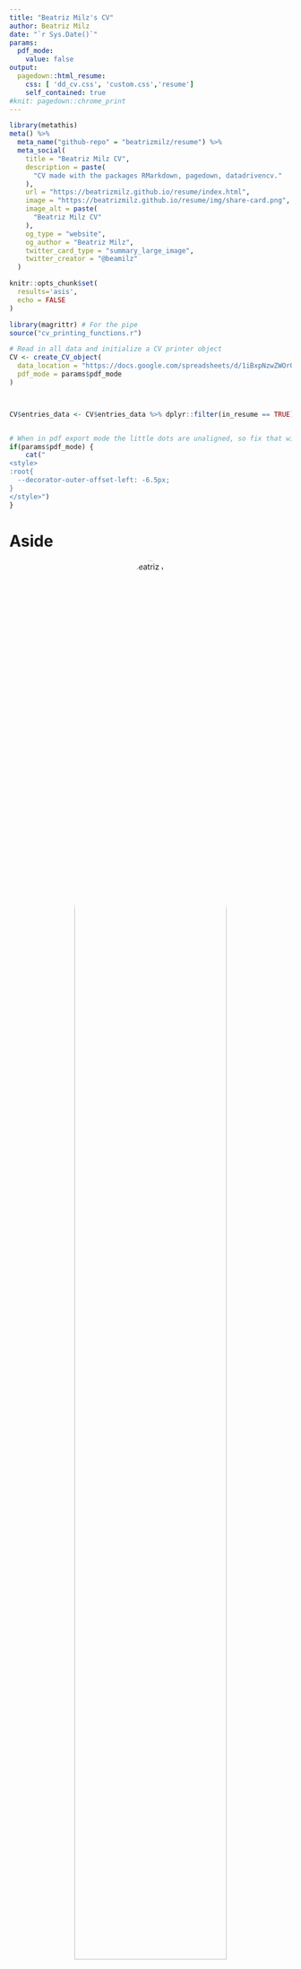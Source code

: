 ```yaml
---
title: "Beatriz Milz's CV"
author: Beatriz Milz
date: "`r Sys.Date()`"
params:
  pdf_mode:
    value: false
output:
  pagedown::html_resume:
    css: [ 'dd_cv.css', 'custom.css','resume']
    self_contained: true
#knit: pagedown::chrome_print      
---
```

```r
library(metathis)
meta() %>%
  meta_name("github-repo" = "beatrizmilz/resume") %>% 
  meta_social(
    title = "Beatriz Milz CV",
    description = paste(
      "CV made with the packages RMarkdown, pagedown, datadrivencv."
    ),
    url = "https://beatrizmilz.github.io/resume/index.html",
    image = "https://beatrizmilz.github.io/resume/img/share-card.png",
    image_alt = paste(
      "Beatriz Milz CV"
    ),
    og_type = "website",
    og_author = "Beatriz Milz",
    twitter_card_type = "summary_large_image",
    twitter_creator = "@beamilz"
  )
```
<!-- inicio academic icons -->
<link rel="stylesheet" href="https://cdn.jsdelivr.net/gh/jpswalsh/academicons@1/css/academicons.min.css">
<!-- final academic icons -->

 
<!-- inicio font awesome -->
<script src="https://kit.fontawesome.com/1f72d6921a.js" crossorigin="anonymous"></script>

 
<!-- final font awesome -->

```r
knitr::opts_chunk$set(
  results='asis',
  echo = FALSE
)

library(magrittr) # For the pipe
source("cv_printing_functions.r")

# Read in all data and initialize a CV printer object
CV <- create_CV_object(
  data_location = "https://docs.google.com/spreadsheets/d/1iBxpNzwZWOrOwR__Y4FNDQ_3tpw-0trS0PVigsS4z6w/edit?usp=sharing",  
  pdf_mode = params$pdf_mode
)



CV$entries_data <- CV$entries_data %>% dplyr::filter(in_resume == TRUE)



```


```r
# When in pdf export mode the little dots are unaligned, so fix that with some conditional CSS.
if(params$pdf_mode) {
    cat("
<style>
:root{
  --decorator-outer-offset-left: -6.5px;
}
</style>")
}
```


Aside
================================================================================


<center>
![Beatriz Milz](https://beatrizmilz.com/about/sidebar/avatar.jpeg){width=80% style='border-radius: 50%;'}
</center>



### CONTACT

<i class="fa fa-chalkboard-teacher"></i> Talks: [beatrizmilz.com/talk/](https://beatrizmilz.com/talk/)

<i class="fa fa-envelope"></i> milz.bea@gmail.com

<i class="fa fa-twitter"></i> [Twitter: `@`BeaMilz](https://twitter.com/BeaMilz)

<i class="fa fa-github"></i> [GitHub: `@`beatrizmilz](https://github.com/beatrizmilz)

<i class="fa fa-external-link-alt"></i> <a href='http://lattes.cnpq.br/5150665880581477'> Lattes </a>

<i class="fab fa-orcid"></i> <a href='https://orcid.org/0000-0002-3064-4486'> Orcid </a>

<i class="fa fa-home"></i> [beatrizmilz.com](https://beatrizmilz.com)

<i class="fab fa-discourse"></i> [Discourse](https://discourse.curso-r.com/u/beatrizmilz/summary)


Languages {#languages}
--------------------------------------------------------------------------------

**Portuguese:** Native

**English:** Proficient

**Spanish:** Intermediate

<br>



Disclaimer {#disclaimer}
--------------------------------------------------------------------------------
<i class="fas fa-download"></i> [Download](https://beatrizmilz.github.io/resume/index.pdf)


This resume was made with the R package [**pagedown**](https://github.com/rstudio/pagedown) and [**datadrivencv**](http://nickstrayer.me/datadrivencv/index.html).

Code available on <i class="fa fa-github"></i>  [GitHub](https://github.com/beatrizmilz/resume). 

Last updated on `r Sys.Date()`. The most recent version of this resume is [available here](https://beatrizmilz.github.io/resume/index.pdf). 


Main
================================================================================

Beatriz Milz {#title}
--------------------------------------------------------------------------------


Education {data-icon=graduation-cap data-concise=true}
--------------------------------------------------------------------------------

```r
CV %<>% print_section('education')
```

Selected Workshops Taught {data-icon=book} 
--------------------------------------------------------------------------------

```r
CV %<>% print_section('workshops_taught')
```


Selected Short Courses  {data-icon=book} 
--------------------------------------------------------------------------------

```r
CV %<>% print_section('short_courses')
```


Teaching Experience {data-icon=chalkboard-teacher}
--------------------------------------------------------------------------------

```r
CV %<>% print_section('teaching_experience')
```


Scientific Journals {data-icon=book }
--------------------------------------------------------------------------------

```r
CV %<>% print_section('scientific_journals')
```




::: aside

   
I'm an active participant in the local R community: I'm a co-organizer of R-Ladies São Paulo since 2018, and I have taught in several meetups and workshops. All the slides are available here: [beatrizmilz.com/talk/](https://beatrizmilz.com/talk/)


I'm also a co-organizer of [satRday São Paulo](https://saopaulo2019.satrdays.org/) and [LatinR](https://latin-r.com/).



### GRANTS

<i class="far fa-star"></i> [LatinR 2019](https://latin-r.com/) - Travel and Conference.

<i class="far fa-star"></i> [useR! 2019](https://user2019.r-project.org/). Diversity Scholarship - Travel and Conference.


<br>

### SOFTWARE

<i class="fas fa-box-open"></i> [Package {dados}](https://cienciadedatos.github.io/dados/) - Co-Author. 

<i class="fas fa-box-open"></i> [Package {mananciais}](https://beatrizmilz.github.io/mananciais/) - Author, maintainer. 

<br>

### TEACHING

<i class="fas fa-chalkboard-teacher"></i> [`tidyverse` certified trainer by RStudio](https://education.rstudio.com/trainers/people/milz+beatriz/).

<i class="fas fa-chalkboard-teacher"></i> [The Carpentries instructor](https://carpentries.org/).

<br>

### PROGRAMMING SKILLS

<i class="fab fa-r-project"></i> `R`

<i class="fa fa-area-chart" aria-hidden="true"></i>
 `tidyverse`

<i class="fas fa-code-branch"></i> `Git`

<i class="fab fa-github"></i> `GitHub`

<i class="fab fa-markdown"></i> `Markdown`

<i class="fab fa-html5"></i> `HTML`

<i class="fab fa-css3-alt"></i> `CSS`


:::



Research Projects {data-icon=laptop}
--------------------------------------------------------------------------------

```r
CV %<>% print_section('research_projects')
```



Selected Oral Communications {data-icon=chalkboard-teacher}
--------------------------------------------------------------------------------

```r
CV %<>% print_section('oral_communications')
```



Selected Publications {data-icon=chalkboard-teacher}
--------------------------------------------------------------------------------

```r
CV %<>% print_section('publications_books')
```



